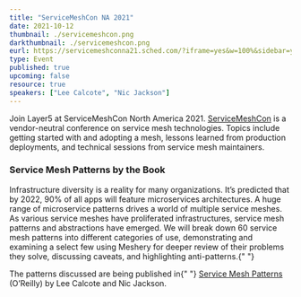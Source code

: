 ```yaml
---
title: "ServiceMeshCon NA 2021"
date: 2021-10-12
thumbnail: ./servicemeshcon.png
darkthumbnail: ./servicemeshcon.png
eurl: https://servicemeshconna21.sched.com/?iframe=yes&w=100%&sidebar=yes&bg=no#
type: Event
published: true
upcoming: false
resource: true
speakers: ["Lee Calcote", "Nic Jackson"]
---
```


Join Layer5 at ServiceMeshCon North America 2021. <a href="https://events.linuxfoundation.org/servicemeshcon-north-america">ServiceMeshCon</a> is a vendor-neutral conference on service mesh technologies. Topics include getting started with and adopting a mesh, lessons learned from production deployments, and technical sessions from service mesh maintainers.

<h3>Service Mesh Patterns by the Book</h3>
<p>
  Infrastructure diversity is a reality for many organizations. It’s predicted
  that by 2022, 90% of all apps will feature microservices architectures. A huge
  range of microservice patterns drives a world of multiple service meshes. As
  various service meshes have proliferated infrastructures, service mesh
  patterns and abstractions have emerged. We will break down 60 service mesh
  patterns into different categories of use, demonstrating and examining a
  select few using Meshery for deeper review of their problems they solve,
  discussing caveats, and highlighting anti-patterns.{" "}
</p>

<p>
  The patterns discussed are being published in{" "}
  <a href="/books/service-mesh-patterns">Service Mesh Patterns</a> (O’Reilly) by
  Lee Calcote and Nic Jackson.
</p>

